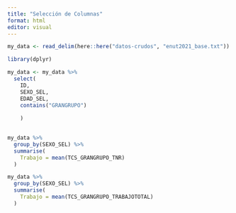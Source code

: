 ```yaml
---
title: "Selección de Columnas"
format: html
editor: visual
---
```


```r
my_data <- read_delim(here::here("datos-crudos", "enut2021_base.txt"))
```

```r
library(dplyr)

my_data <- my_data %>% 
  select(
    ID,
    SEXO_SEL,
    EDAD_SEL,
    contains("GRANGRUPO")
    
    )
  
```


```r
my_data %>% 
  group_by(SEXO_SEL) %>% 
  summarise(
    Trabajo = mean(TCS_GRANGRUPO_TNR)
  )
```

```r
my_data %>% 
  group_by(SEXO_SEL) %>% 
  summarise(
    Trabajo = mean(TCS_GRANGRUPO_TRABAJOTOTAL)
  )
```

